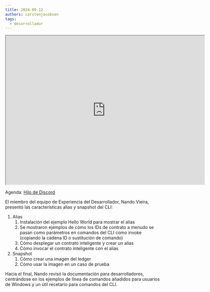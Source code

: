 ```yaml
---
title: 2024-09-12
authors: carstenjacobsen
tags:
  - desarrollador
---
```


<iframe
  src="https://drive.google.com/file/d/1raU1Z9EQBLCkkuUO9yyF8yD2l_3nwk4a/preview"
  width="640"
  height="480"
  allow="autoplay"
></iframe>

Agenda: [Hilo de Discord](https://discord.com/channels/897514728459468821/900374272751591424/1282934024892973077)

El miembro del equipo de Experiencia del Desarrollador, Nando Vieira, presentó las características alias y snapshot del CLI:

1. Alias
   1. Instalación del ejemplo Hello World para mostrar el alias
   2. Se mostraron ejemplos de cómo los IDs de contrato a menudo se pasan como parámetros en comandos del CLI como invoke (copiando la cadena ID o sustitución de comando)
   3. Cómo desplegar un contrato inteligente y crear un alias
   4. Cómo invocar el contrato inteligente con el alias
2. Snapshot
   1. Cómo crear una imagen del ledger
   2. Cómo usar la imagen en un caso de prueba

Hacia el final, Nando revisó la documentación para desarrolladores, centrándose en los ejemplos de línea de comandos añadidos para usuarios de Windows y un útil recetario para comandos del CLI.
